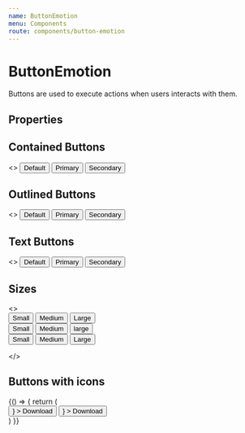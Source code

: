 ```yaml
---
name: ButtonEmotion
menu: Components
route: components/button-emotion
---
```



# ButtonEmotion

Buttons are used to execute actions when users interacts with them.

## Properties

<Props of={Button} />

## Contained Buttons

<Playground>
  <>
    <Button variant="contained" style={{ margin: 5 }}>
      Default
    </Button>
    <Button variant="contained" color="primary" style={{ margin: 5 }}>
      Primary
    </Button>
    <Button variant="contained" color="secondary" style={{ margin: 5 }}>
      Secondary
    </Button>
  </>
</Playground>

## Outlined Buttons

<Playground>
  <>
    <Button variant="outlined" style={{ margin: 5 }}>
      Default
    </Button>
    <Button variant="outlined" color="primary" style={{ margin: 5 }}>
      Primary
    </Button>
    <Button variant="outlined" color="secondary" style={{ margin: 5 }}>
      Secondary
    </Button>
  </>
</Playground>

## Text Buttons

<Playground>
  <>
    <Button variant="text" style={{ margin: 5 }}>
      Default
    </Button>
    <Button variant="text" color="primary" style={{ margin: 5 }}>
      Primary
    </Button>
    <Button variant="text" color="secondary" style={{ margin: 5 }}>
      Secondary
    </Button>
  </>
</Playground>

## Sizes

<Playground>
  <>
    <div>
      <Button variant="text" size="small" style={{ margin: 5 }}>
        Small
      </Button>
      <Button variant="contained" size="medium" style={{ margin: 5 }}>
        Medium
      </Button>
      <Button variant="outlined" size="large" style={{ margin: 5 }}>
        Large
      </Button>
    </div>
    <div>
      <Button
        variant="text"
        size="small"
        color="primary"
        style={{ margin: 5 }}
      >
        Small
      </Button>
      <Button
        variant="contained"
        size="medium"
        color="primary"
        style={{ margin: 5 }}
      >
        Medium
      </Button>
      <Button
        variant="outlined"
        size="large"
        color="primary"
        style={{ margin: 5 }}
      >
        large
      </Button>
    </div>
    <div>
    <Button
      variant="text"
      size="small"
      color="secondary"
      style={{ margin: 5 }}
    >
      Small
    </Button>
    <Button
      variant="contained"
      size="medium"
      color="secondary"
      style={{ margin: 5 }}
    >
      Medium
    </Button>
    <Button
      variant="outlined"
      size="large"
      color="secondary"
      style={{ margin: 5 }}
    >
      Large
    </Button>
    </div>

</>

</Playground>

## Buttons with icons

<Playground>
{() => {
    return (
         <div className="flex">
        <Button
      variant="contained"
      color="primary"
      style={{ margin: 5 }}
      startIcon={
    <svg
      class="fill-current w-4 h-4"
      xmlns="http://www.w3.org/2000/svg"
      viewBox="0 0 20 20"
    >
      <path d="M13 8V2H7v6H2l8 8 8-8h-5zM0 18h20v2H0v-2z" />
    </svg>
  }
    >
      Download
    </Button>
     <Button
      variant="contained"
      color="primary"
      style={{ margin: 5 }}
      endIcon={
    <svg
      class="fill-current w-4 h-4"
      xmlns="http://www.w3.org/2000/svg"
      viewBox="0 0 20 20"
    >
      <path d="M13 8V2H7v6H2l8 8 8-8h-5zM0 18h20v2H0v-2z" />
    </svg>
  }
    >
      Download
    </Button>
      </div>
    )
  }}

</Playground>
